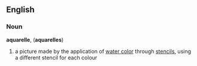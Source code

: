 ==English==
===Noun===
'''aquarelle''', ('''aquarelles''')
#a picture made by the application of [[water color]] through [[stencil]]s, using a different stencil for each colour